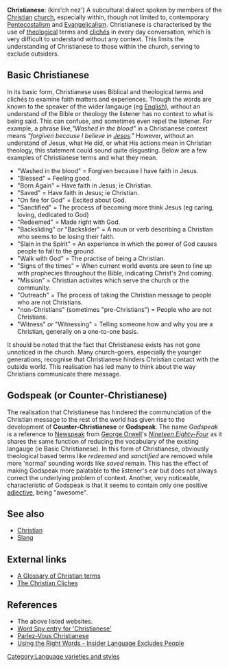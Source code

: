 '''Christianese''': (kirs'ch nez') A subcultural dialect spoken by members of the [[Christian]] [[church]], especially within, though not limited to, contemporary [[Pentecostalism]] and [[Evangelicalism]]. Christianese is characterised by the use of [[theological]] terms and [[clichés]] in every day conversation, which is very difficult to understand without any context. This limits the understanding of Christianese to those within the church, serving to exclude outsiders.


== Basic Christianese ==

In its basic form, Christianese uses Biblical and theological terms and clichés to examine faith matters and experiences. Though the words are known to the speaker of the wider langauge (eg [[English]]), without an understand of the Bible or theology the listener has no context to what is being said. This can confuse, and sometimes even repel the listener. For example, a phrase like,''"Washed in the blood"'' in a Christianese context means ''"forgiven because I believe in [[Jesus]]."'' However, without an understand of Jesus, what He did, or what His actions mean in Christian theology, this statement could sound quite disgusting. Below are a few examples of Christianese terms and what they mean.

* "Washed in the blood" = Forgiven because I have faith in Jesus.
* "Blessed" = Feeling good.
* "Born Again" = Have faith in Jesus; ie Christian.
* "Saved" = Have faith in Jesus; ie Christian.
* "On fire for God" = Excited about God.
* "Sanctified" = The process of becoming more think Jesus (eg caring, loving, dedicated to God)
* "Redeemed" = Made right with God.
* "Backsliding" ''or'' "Backslider" = A noun or verb describing a Christian who seems to be losing their faith.
* "Slain in the Spirit" = An experience in which the power of God causes people to fall to the ground.
* "Walk with God" = The practise of being a Christian.
* "Signs of the times" = When current world events are seen to line up with prophecies throughout the Bible, indicating Christ's 2nd coming.
* "Mission" = Christian activites which serve the church or the community.
* "Outreach" = The process of taking the Christian message to people who are not Christians.
* "non-Christians" (sometimes "pre-Christians") = People who are not Christians.
* "Witness" ''or'' "Witnessing" = Telling someone how and why you are a Christian, generally on a one-to-one basis.

It should be noted that the fact that Christianese exists has not gone unnoticed in the church. Many church-goers, especially the younger generations, recognise that Christianese hinders Christian contact with the outside world. This realisation has led many to think about the way Christians communicate there message.

== Godspeak (or Counter-Christianese) ==

The realisation that Christianese has hindered the communciation of the Christian message to the rest of the world has given rise to the development of '''Counter-Christianese''' or '''Godspeak'''. The name ''Godspeak'' is a reference to [[Newspeak]] from [[George Orwell]]'s ''[[Nineteen Eighty-Four]]'' as it shares the same function of reducing the vocabulary of the existing langauge (ie Basic Christianese). In this form of Christianese, obviously theological based terms like ''redeemed'' and ''sanctified'' are removed while more 'normal' sounding words like ''saved'' remain. This has the effect of making Godspeak more palatable to the listener's ear but does not always correct the underlying problem of context. Another, very noticeable, characteristic of Godspeak is that it seems to contain only one positive [[adjective]], being "awesome".

== See also ==

* [[Christian]]
* [[Slang]]

== External links ==

* [http://ks.essortment.com/glossarychristi_rtdp.htm A Glossary of Christian terms]
* [http://www.jcsm.org/biblelessons/cliches.htm The Christian Cliches]

== References ==

* The above listed websites.
* [http://www.wordspy.com/words/Christianese.asp Word Spy entry for 'Christianese']
* [http://www.tastyfaith.com/christianesetran.html Parlez-Vous Christianese]
* [http://www.gospelcom.net/guide/resources/jargon.php Using the Right Words - Insider Language Excludes People]

[[Category:Language varieties and styles]]